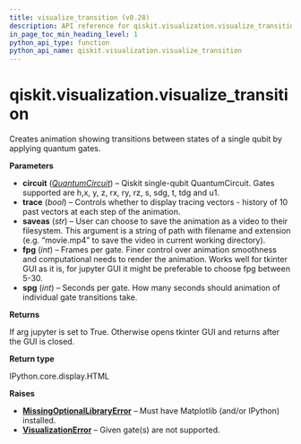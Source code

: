 ```yaml
---
title: visualize_transition (v0.28)
description: API reference for qiskit.visualization.visualize_transition in qiskit v0.28
in_page_toc_min_heading_level: 1
python_api_type: function
python_api_name: qiskit.visualization.visualize_transition
---
```


<span id="qiskit-visualization-visualize-transition" />

# qiskit.visualization.visualize\_transition

<Function id="qiskit.visualization.visualize_transition" isDedicatedPage={true} github="https://github.com/qiskit/qiskit/tree/stable/0.18/qiskit/visualization/transition_visualization.py" signature="visualize_transition(circuit, trace=False, saveas=None, fpg=100, spg=2)">
  Creates animation showing transitions between states of a single qubit by applying quantum gates.

  **Parameters**

  *   **circuit** ([*QuantumCircuit*](qiskit.circuit.QuantumCircuit "qiskit.circuit.QuantumCircuit")) – Qiskit single-qubit QuantumCircuit. Gates supported are h,x, y, z, rx, ry, rz, s, sdg, t, tdg and u1.
  *   **trace** (*bool*) – Controls whether to display tracing vectors - history of 10 past vectors at each step of the animation.
  *   **saveas** (*str*) – User can choose to save the animation as a video to their filesystem. This argument is a string of path with filename and extension (e.g. “movie.mp4” to save the video in current working directory).
  *   **fpg** (*int*) – Frames per gate. Finer control over animation smoothness and computational needs to render the animation. Works well for tkinter GUI as it is, for jupyter GUI it might be preferable to choose fpg between 5-30.
  *   **spg** (*int*) – Seconds per gate. How many seconds should animation of individual gate transitions take.

  **Returns**

  If arg jupyter is set to True. Otherwise opens tkinter GUI and returns after the GUI is closed.

  **Return type**

  IPython.core.display.HTML

  **Raises**

  *   [**MissingOptionalLibraryError**](qiskit.aqua.MissingOptionalLibraryError "qiskit.aqua.MissingOptionalLibraryError") – Must have Matplotlib (and/or IPython) installed.
  *   [**VisualizationError**](qiskit.visualization.VisualizationError "qiskit.visualization.VisualizationError") – Given gate(s) are not supported.
</Function>

